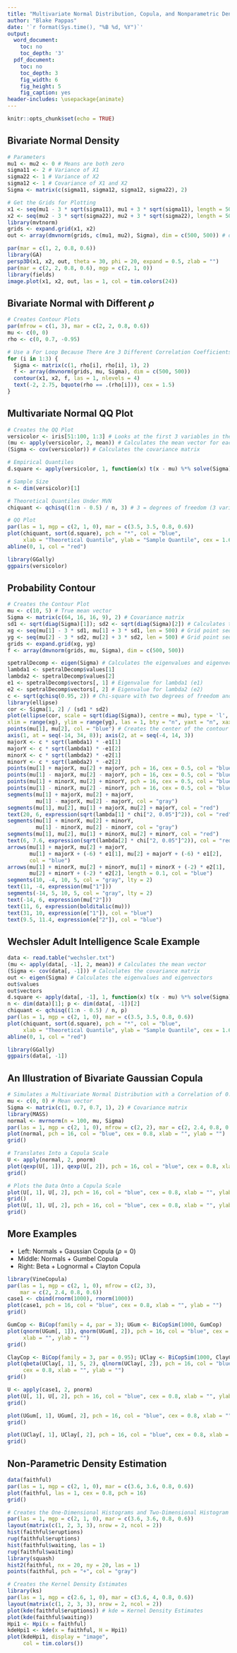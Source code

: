 ---
title: "Multivariate Normal Distribution, Copula, and Nonparametric Density Estimation"
author: "Blake Pappas"
date: '`r format(Sys.time(), "%B %d, %Y")`'
output:
  word_document:
    toc: no
    toc_depth: '3'
  pdf_document:
    toc: no
    toc_depth: 3
    fig_width: 6
    fig_height: 5
    fig_caption: yes
header-includes: \usepackage{animate}
---

```{r setup, include = FALSE}
knitr::opts_chunk$set(echo = TRUE)
```

## Bivariate Normal Density

```{r, message = FALSE, warning = FALSE}
# Parameters
mu1 <- mu2 <- 0 # Means are both zero
sigma11 <- 2 # Variance of X1
sigma22 <- 1 # Variance of X2
sigma12 <- 1 # Covariance of X1 and X2
Sigma <- matrix(c(sigma11, sigma12, sigma12, sigma22), 2)

# Get the Grids for Plotting
x1 <- seq(mu1 - 3 * sqrt(sigma11), mu1 + 3 * sqrt(sigma11), length = 500) # 3 = 3 standard deviations; 500 = 500 points being plotted
x2 <- seq(mu2 - 3 * sqrt(sigma22), mu2 + 3 * sqrt(sigma22), length = 500)
library(mvtnorm)
grids <- expand.grid(x1, x2)
out <- array(dmvnorm(grids, c(mu1, mu2), Sigma), dim = c(500, 500)) # dmvnorm() = density for the multivariate normal distribution

par(mar = c(1, 2, 0.8, 0.6))
library(GA)
persp3D(x1, x2, out, theta = 30, phi = 20, expand = 0.5, zlab = "")
par(mar = c(2, 2, 0.8, 0.6), mgp = c(2, 1, 0))
library(fields)
image.plot(x1, x2, out, las = 1, col = tim.colors(24))
```

## Bivariate Normal with Different $\rho$

```{r}
# Creates Contour Plots
par(mfrow = c(1, 3), mar = c(2, 2, 0.8, 0.6))
mu <- c(0, 0)
rho <- c(0, 0.7, -0.95)

# Use a For Loop Because There Are 3 Different Correlation Coefficients That Need to Be Examined (0, 0.7, and -0.95)
for (i in 1:3) {
  Sigma <- matrix(c(1, rho[i], rho[i], 1), 2)
  f <- array(dmvnorm(grids, mu, Sigma), dim = c(500, 500))
  contour(x1, x2, f, las = 1, nlevels = 4)
  text(-2, 2.75, bquote(rho == .(rho[i])), cex = 1.5)
}
```

## Multivariate Normal QQ Plot

```{r, warning = FALSE}
# Creates the QQ Plot
versicolor <- iris[51:100, 1:3] # Looks at the first 3 variables in the iris dataset
(mu <- apply(versicolor, 2, mean)) # Calculates the mean vector for each component
(Sigma <- cov(versicolor)) # Calculates the covariance matrix

# Empirical Quantiles
d.square <- apply(versicolor, 1, function(x) t(x - mu) %*% solve(Sigma) %*% (x - mu)) # Pulls the square of the statistical distances together to determine whether they follow a chi-square distribution

# Sample Size
n <- dim(versicolor)[1]

# Theoretical Quantiles Under MVN 
chiquant <- qchisq((1:n - 0.5) / n, 3) # 3 = degrees of freedom (3 variables)

# QQ Plot
par(las = 1, mgp = c(2, 1, 0), mar = c(3.5, 3.5, 0.8, 0.6))
plot(chiquant, sort(d.square), pch = "*", col = "blue",
     xlab = "Theoretical Quantile", ylab = "Sample Quantile", cex = 1.6)
abline(0, 1, col = "red")

library(GGally)
ggpairs(versicolor)
```

## Probability Contour

```{r, warning = FALSE}
# Creates the Contour Plot
mu <- c(10, 5) # True mean vector
Sigma <- matrix(c(64, 16, 16, 9), 2) # Covariance matrix
sd1 <- sqrt(diag(Sigma)[1]); sd2 <- sqrt(diag(Sigma)[2]) # Calculates the standard deviation of each direction of the contour
xg <- seq(mu[1] - 3 * sd1, mu[1] + 3 * sd1, len = 500) # Grid point sequence. 3 standard deviations with a standard deviations of 8. 500 points
yg <- seq(mu[2] - 3 * sd2, mu[2] + 3 * sd2, len = 500) # Grid point sequence. 3 standard deviations with a standard deviations of 3. 500 points
grids <- expand.grid(xg, yg)
f <- array(dmvnorm(grids, mu, Sigma), dim = c(500, 500))

spetralDecomp <- eigen(Sigma) # Calculates the eigenvalues and eigenvectors
lambda1 <- spetralDecomp$values[1]
lambda2 <- spetralDecomp$values[2]
e1 <- spetralDecomp$vectors[, 1] # Eigenvalue for lambda1 (e1)
e2 <- spetralDecomp$vectors[, 2] # Eigenvalue for lambda2 (e2)
c <- sqrt(qchisq(0.95, 2)) # Chi-square with two degrees of freedom and a 95% confidence level
library(ellipse)
cor <- Sigma[1, 2] / (sd1 * sd2)
plot(ellipse(cor, scale = sqrt(diag(Sigma)), centre = mu), type = 'l',
xlim = range(xg), ylim = range(yg), las = 1, bty = "n", yaxt = "n", xaxt = "n")
points(mu[1], mu[2], col = "blue") # Creates the center of the contour by plotting the means
axis(1, at = seq(-14, 34, 8)); axis(2, at = seq(-4, 14, 3))
majorX <- c * sqrt(lambda1) * -e1[1]
majorY <- c * sqrt(lambda1) * -e1[2]
minorX <- c * sqrt(lambda2) * -e2[1]
minorY <- c * sqrt(lambda2) * -e2[2]
points(mu[1] + majorX, mu[2] + majorY, pch = 16, cex = 0.5, col = "blue")
points(mu[1] - majorX, mu[2] - majorY, pch = 16, cex = 0.5, col = "blue")
points(mu[1] + minorX, mu[2] + minorY, pch = 16, cex = 0.5, col = "blue")
points(mu[1] - minorX, mu[2] - minorY, pch = 16, cex = 0.5, col = "blue")
segments(mu[1] + majorX, mu[2] + majorY,
         mu[1] - majorX, mu[2] - majorY, col = "gray")
segments(mu[1], mu[2], mu[1] + majorX, mu[2] + majorY, col = "red")
text(20, 6, expression(sqrt(lambda[1] * chi["2, 0.05"]^2)), col = "red")
segments(mu[1] + minorX, mu[2] + minorY,
         mu[1] - minorX, mu[2] - minorY, col = "gray")
segments(mu[1], mu[2], mu[1] + minorX, mu[2] + minorY, col = "red")
text(6, 7.6, expression(sqrt(lambda[2] * chi["2, 0.05"]^2)), col = "red")
arrows(mu[1] + majorX, mu[2] + majorY,
       mu[1] + majorX + (-6) * e1[1], mu[2] + majorY + (-6) * e1[2],
       col = "blue")
arrows(mu[1] + minorX, mu[2] + minorY, mu[1] + minorX + (-2) * e2[1],
       mu[2] + minorY + (-2) * e2[2], length = 0.1, col = "blue")
segments(10, -4, 10, 5, col = "gray", lty = 2)
text(11, -4, expression(mu["1"]))
segments(-14, 5, 10, 5, col = "gray", lty = 2)
text(-14, 6, expression(mu["2"]))
text(11, 6, expression(bolditalic(mu)))
text(31, 10, expression(e["1"]), col = "blue")
text(9.5, 11.4, expression(e["2"]), col = "blue")
```

##  Wechsler Adult Intelligence Scale Example

```{r}
data <- read.table("wechsler.txt")
(mu <- apply(data[, -1], 2, mean)) # Calculates the mean vector
(Sigma <- cov(data[, -1])) # Calculates the covariance matrix
out <- eigen(Sigma) # Calculates the eigenvalues and eigenvectors
out$values
out$vectors
d.square <- apply(data[, -1], 1, function(x) t(x - mu) %*% solve(Sigma) %*% (x - mu)) # Calculates the square statistical distance
n <- dim(data)[1]; p <- dim(data[, -1])[2]
chiquant <- qchisq((1:n - 0.5) / n, p)
par(las = 1, mgp = c(2, 1, 0), mar = c(3.5, 3.5, 0.8, 0.6))
plot(chiquant, sort(d.square), pch = "*", col = "blue",
     xlab = "Theoretical Quantile", ylab = "Sample Quantile", cex = 1.6)
abline(0, 1, col = "red")

library(GGally)
ggpairs(data[, -1])
```

## An Illustration of Bivariate Gaussian Copula

```{r}
# Simulates a Multivariate Normal Distribution with a Correlation of 0.7
mu <- c(0, 0) # Mean vector
Sigma <- matrix(c(1, 0.7, 0.7, 1), 2) # Covariance matrix
library(MASS)
normal <- mvrnorm(n = 100, mu, Sigma)
par(las = 1, mgp = c(2, 1, 0), mfrow = c(2, 2), mar = c(2, 2.4, 0.8, 0.6))
plot(normal, pch = 16, col = "blue", cex = 0.8, xlab = "", ylab = "")
grid()

# Translates Into a Copula Scale
U <- apply(normal, 2, pnorm)
plot(qexp(U[, 1]), qexp(U[, 2]), pch = 16, col = "blue", cex = 0.8, xlab = "", ylab = "")
grid()

# Plots the Data Onto a Copula Scale
plot(U[, 1], U[, 2], pch = 16, col = "blue", cex = 0.8, xlab = "", ylab = "")
grid()
plot(U[, 1], U[, 2], pch = 16, col = "blue", cex = 0.8, xlab = "", ylab = "")
grid()
```

## More Examples

* Left: Normals + Gaussian Copula $(\rho = 0)$
* Middle: Normals + Gumbel Copula
* Right: Beta + Lognormal + Clayton Copula

```{r, warning = FALSE}
library(VineCopula)
par(las = 1, mgp = c(2, 1, 0), mfrow = c(2, 3),
    mar = c(2, 2.4, 0.8, 0.6))
case1 <- cbind(rnorm(1000), rnorm(1000))
plot(case1, pch = 16, col = "blue", cex = 0.8, xlab = "", ylab = "")
grid()

GumCop <- BiCop(family = 4, par = 3); UGum <- BiCopSim(1000, GumCop)
plot(qnorm(UGum[, 1]), qnorm(UGum[, 2]), pch = 16, col = "blue", cex = 0.8,
     xlab = "", ylab = "")
grid()

ClayCop <- BiCop(family = 3, par = 0.95); UClay <- BiCopSim(1000, ClayCop)
plot(qbeta(UClay[, 1], 5, 2), qlnorm(UClay[, 2]), pch = 16, col = "blue",
     cex = 0.8, xlab = "", ylab = "")
grid()

U <- apply(case1, 2, pnorm)
plot(U[, 1], U[, 2], pch = 16, col = "blue", cex = 0.8, xlab = "", ylab = "")
grid()

plot(UGum[, 1], UGum[, 2], pch = 16, col = "blue", cex = 0.8, xlab = "", ylab = "")
grid()

plot(UClay[, 1], UClay[, 2], pch = 16, col = "blue", cex = 0.8, xlab = "", ylab = "")
grid()
```

## Non-Parametric Density Estimation

```{r, warning = FALSE}
data(faithful)
par(las = 1, mgp = c(2, 1, 0), mar = c(3.6, 3.6, 0.8, 0.6))
plot(faithful, las = 1, cex = 0.8, pch = 16)
grid()

# Creates the One-Dimensional Histograms and Two-Dimensional Histogram (Heat Map)
par(las = 1, mgp = c(2, 1, 0), mar = c(3.6, 3.6, 0.8, 0.6))
layout(matrix(c(1, 2, 3, 3), nrow = 2, ncol = 2))
hist(faithful$eruptions)
rug(faithful$eruptions)
hist(faithful$waiting, las = 1)
rug(faithful$waiting)
library(squash)
hist2(faithful, nx = 20, ny = 20, las = 1)
points(faithful, pch = "+", col = "gray")

# Creates the Kernel Density Estimates
library(ks)
par(las = 1, mgp = c(2.6, 1, 0), mar = c(3.6, 4, 0.8, 0.6))
layout(matrix(c(1, 2, 3, 3), nrow = 2, ncol = 2))
plot(kde(faithful$eruptions)) # kde = Kernel Density Estimates
plot(kde(faithful$waiting))
Hpi1 <- Hpi(x = faithful)
kdeHpi1 <- kde(x = faithful, H = Hpi1)
plot(kdeHpi1, display = "image",
     col = tim.colors())
```